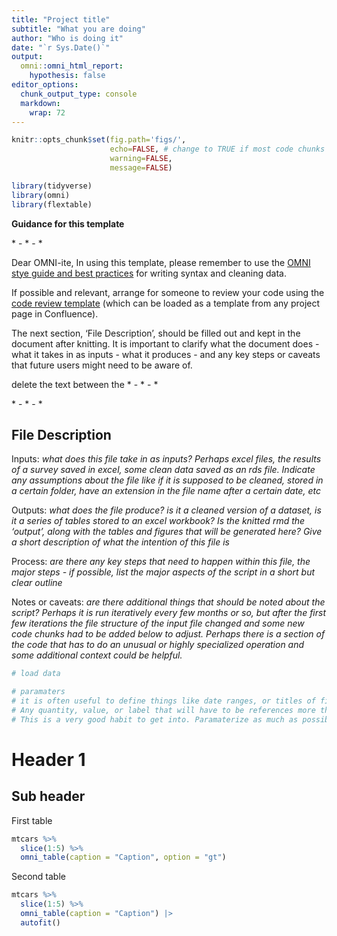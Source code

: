 ```yaml
---
title: "Project title"
subtitle: "What you are doing"
author: "Who is doing it"
date: "`r Sys.Date()`"
output:
  omni::omni_html_report:
    hypothesis: false
editor_options: 
  chunk_output_type: console
  markdown: 
    wrap: 72
---
```


```r
knitr::opts_chunk$set(fig.path='figs/',
                      echo=FALSE, # change to TRUE if most code chunks should knit to report 
                      warning=FALSE, 
                      message=FALSE)
```

```r
library(tidyverse)
library(omni)
library(flextable)
```

**Guidance for this template**

\* - \* - \*

Dear OMNI-ite, In using this template, please remember to use the [OMNI
stye guide and best
practices](https://omniinstitute.atlassian.net/wiki/spaces/Quant/pages/198673178/R+Syntax+Best+Practices)
for writing syntax and cleaning data.

If possible and relevant, arrange for someone to review your code using
the [code review
template](https://omniinstitute.atlassian.net/wiki/spaces/Quant/pages/504659969/R+Code+Review+Checklist+Template)
(which can be loaded as a template from any project page in Confluence).

The next section, 'File Description', should be filled out and kept in
the document after knitting. It is important to clarify what the
document does - what it takes in as inputs - what it produces - and any
key steps or caveats that future users might need to be aware of.

delete the text between the \* - \* - \*

\* - \* - \*

## File Description {.unnumbered}

Inputs: *what does this file take in as inputs? Perhaps excel files, the
results of a survey saved in excel, some clean data saved as an rds
file. Indicate any assumptions about the file like if it is supposed to
be cleaned, stored in a certain folder, have an extension in the file
name after a certain date, etc*

Outputs: *what does the file produce? is it a cleaned version of a
dataset, is it a series of tables stored to an excel workbook? Is the
knitted rmd the 'output', along with the tables and figures that will be
generated here? Give a short description of what the intention of this
file is*

Process: *are there any key steps that need to happen within this file,
the major steps - if possible, list the major aspects of the script in a
short but clear outline*

Notes or caveats: *are there additional things that should be noted
about the script? Perhaps it is run iteratively every few months or so,
but after the first few iterations the file structure of the input file
changed and some new code chunks had to be added below to adjust.
Perhaps there is a section of the code that has to do an unusual or
highly specialized operation and some additional context could be
helpful.*

```r
# load data 

```


```r
# paramaters 
# it is often useful to define things like date ranges, or titles of files, or perhaps sample sizes, etc. 
# Any quantity, value, or label that will have to be references more than once in this document, or in future runs of this script, could be defined here and then called in the text using something like `r n_total` or `r report_name` 
# This is a very good habit to get into. Paramaterize as much as possible 
```


# Header 1

## Sub header

First table

```r
mtcars %>% 
  slice(1:5) %>% 
  omni_table(caption = "Caption", option = "gt") 
```

Second table

```r
mtcars %>% 
  slice(1:5) %>% 
  omni_table(caption = "Caption") |> 
  autofit()
```
